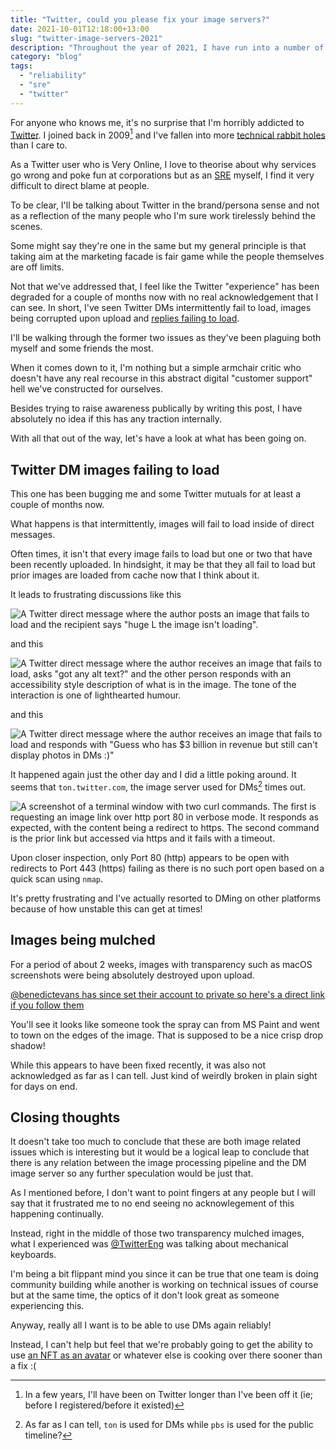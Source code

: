 ```yaml
---
title: "Twitter, could you please fix your image servers?"
date: 2021-10-01T12:18:00+13:00
slug: "twitter-image-servers-2021"
description: "Throughout the year of 2021, I have run into a number of issues with Twitter's image servers"
category: "blog"
tags:
  - "reliability"
  - "sre"
  - "twitter"
---
```



For anyone who knows me, it's no surprise that I'm horribly addicted to [Twitter](https://twitter.com). I joined back in 2009[^1] and I've fallen into more [technical rabbit holes](/blog/automation-right/) than I care to.

As a Twitter user who is Very Online, I love to theorise about why services go wrong and poke fun at corporations but as an [SRE](https://en.wikipedia.org/wiki/Site_reliability_engineering) myself, I find it very difficult to direct blame at people.

To be clear, I'll be talking about Twitter in the brand/persona sense and not as a reflection of the many people who I'm sure work tirelessly behind the scenes.

Some might say they're one in the same but my general principle is that taking aim at the marketing facade is fair game while the people themselves are off limits.

Not that we've addressed that, I feel like the Twitter "experience" has been degraded for a couple of months now with no real acknowledgement that I can see. In short, I've seen Twitter DMs intermittently fail to load, images being corrupted upon upload and [replies failing to load](https://twitter.com/wongmjane/status/1440428582308757507).

I'll be walking through the former two issues as they've been plaguing both myself and some friends the most.

When it comes down to it, I'm nothing but a simple armchair critic who doesn't have any real recourse in this abstract digital "customer support" hell we've constructed for ourselves.

Besides trying to raise awareness publically by writing this post, I have absolutely no idea if this has any traction internally.

With all that out of the way, let's have a look at what has been going on.

## Twitter DM images failing to load

This one has been bugging me and some Twitter mutuals for at least a couple of months now.

What happens is that intermittently, images will fail to load inside of direct messages.

Often times, it isn't that every image fails to load but one or two that have been recently uploaded. In hindsight, it may be that they all fail to load but prior images are loaded from cache now that I think about it.

It leads to frustrating discussions like this

![A Twitter direct message where the author posts an image that fails to load and the recipient says "huge L the image isn't loading".](https://cdn.utf9k.net/blog/twitter-image-servers-2021/twitter-dm-huge-l.png)

and this

![A Twitter direct message where the author receives an image that fails to load, asks "got any alt text?" and the other person responds with an accessibility style description of what is in the image. The tone of the interaction is one of lighthearted humour.](https://cdn.utf9k.net/blog/twitter-image-servers-2021/twitter-dm-alt-text.png)

and this

![A Twitter direct message where the author receives an image that fails to load and responds with "Guess who has $3 billion in revenue but still can't display photos in DMs :)"](https://cdn.utf9k.net/blog/twitter-image-servers-2021/twitter-dm-revenue.png)

It happened again just the other day and I did a little poking around. It seems that `ton.twitter.com`, the image server used for DMs[^2] times out.

![A screenshot of a terminal window with two curl commands. The first is requesting an image link over http port 80 in verbose mode. It responds as expected, with the content being a redirect to https. The second command is the prior link but accessed via https and it fails with a timeout.](https://cdn.utf9k.net/blog/twitter-image-servers-2021/timeout.png)

Upon closer inspection, only Port 80 (http) appears to be open with redirects to Port 443 (https) failing as there is no such port open based on a quick scan using `nmap`.

It's pretty frustrating and I've actually resorted to DMing on other platforms because of how unstable this can get at times!

## Images being mulched

For a period of about 2 weeks, images with transparency such as macOS screenshots were being absolutely destroyed upon upload.

[@benedictevans has since set their account to private so here's a direct link if you follow them](https://twitter.com/benedictevans/status/1439536308326645767)

You'll see it looks like someone took the spray can from MS Paint and went to town on the edges of the image. That is supposed to be a nice crisp drop shadow!

<Tweet id="https://twitter.com/sentreh/status/1436092048914796545" />

While this appears to have been fixed recently, it was also not acknowledged as far as I can tell. Just kind of weirdly broken in plain sight for days on end.

## Closing thoughts

It doesn't take too much to conclude that these are both image related issues which is interesting but it would be a logical leap to conclude that there is any relation between the image processing pipeline and the DM image server so any further speculation would be just that.

As I mentioned before, I don't want to point fingers at any people but I will say that it frustrated me to no end seeing no acknowlegement of this happening continually.

Instead, right in the middle of those two transparency mulched images, what I experienced was [@TwitterEng](https://twitter.com/TwitterEng) was talking about mechanical keyboards.

<Tweet id="https://twitter.com/TwitterEng/status/1437857022444138496" />

I'm being a bit flippant mind you since it can be true that one team is doing community building while another is working on technical issues of course but at the same time, the optics of it don't look great as someone experiencing this.

Anyway, really all I want is to be able to use DMs again reliably!

Instead, I can't help but feel that we're probably going to get the ability to use [an NFT as an avatar](https://twitter.com/TheSmarmyBum/status/1443259893411049475) or whatever else is cooking over there sooner than a fix :(

[^1]: In a few years, I'll have been on Twitter longer than I've been off it (ie; before I registered/before it existed)
[^2]: As far as I can tell, `ton` is used for DMs while `pbs` is used for the public timeline?
